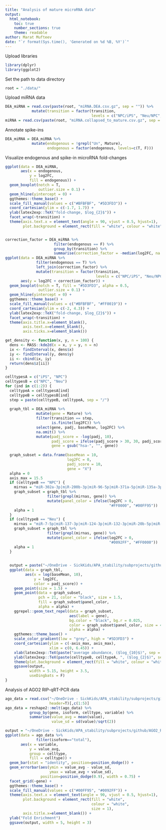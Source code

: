 ```yaml
---
title: "Analysis of mature microRNA data"
output:
  html_notebook:
    toc: true
    number_sections: true
    theme: readable
author: Marat Mufteev
date: "`r format(Sys.time(), 'Generated on %d %B, %Y')`"
---
```


Upload libraries
```r
library(dplyr)
library(ggplot2)
```

Set the path to data directory
```r
root = "./data/"
```

Upload miRNA data
```r
DEA_miRNA = read.csv(paste(root, "miRNA.DEA.csv.gz", sep = "")) %>%
            mutate(transition = factor(transition,
                                       levels = c("NPC/iPS", "Neu/NPC", "Neu/iPS")))
miRNA = read.csv(paste(root, "miRNA.collapsed_to_mature.csv.gz", sep = ""))
```

Annotate spike-ins
```r
DEA_miRNA = DEA_miRNA %>%
            mutate(endogenous = !grepl("Un", Mature),
                   endogenous = factor(endogenous, levels=c(T, F)))
```

Visualize endogenous and spike-in microRNA fold-changes
```r
ggplot(data = DEA_miRNA,
       aes(x = endogenous,
           y = log2FC,
           fill = endogenous)) +
  geom_boxplot(notch = T,
               outlier.size = 0.1) +
  geom_hline(yintercept = 0) +
  ggthemes::theme_base() +
  scale_fill_manual(values = c("#BFBFBF", "#5D3FD3")) +
  coord_cartesian(ylim = c(-1.7, 1.7)) +
  ylab(latex2exp::TeX("fold-change, $log_{2}$")) +
  facet_wrap(~transition) +
  theme(axis.text.x = element_text(angle = 90, vjust = 0.5, hjust=1),
        plot.background = element_rect(fill = "white", colour = "white", size = 1))


correction_factor = DEA_miRNA %>%
                      filter(endogenous == F) %>%
                      group_by(transition) %>%
                      summarise(correction_factor = -median(log2FC, na.rm = T))
ggplot(data = DEA_miRNA %>%
              filter(endogenous == T) %>% 
              left_join(correction_factor) %>%
              mutate(transition = factor(transition,
                                         levels = c("NPC/iPS", "Neu/NPC", "Neu/iPS"))),
       aes(y = log2FC + correction_factor)) +
  geom_boxplot(notch = T, fill = "#5D3FD3", alpha = 0.5,
               outlier.size = 0.1) +
  geom_hline(yintercept = 0) +
  ggthemes::theme_base() +
  scale_fill_manual(values = c("#BFBFBF", "#FF0019")) +
  coord_cartesian(ylim = c(-2, 4.3)) +
  ylab(latex2exp::TeX("fold-change, $log_{2}$")) +
  facet_wrap(~transition) +
  theme(axis.title.x=element_blank(),
        axis.text.x=element_blank(),
        axis.ticks.x=element_blank())
```


```r
get_density <- function(x, y, n = 100) {
  dens <- MASS::kde2d(x = x, y = y, n = n)
  ix <- findInterval(x, dens$x)
  iy <- findInterval(y, dens$y)
  ii <- cbind(ix, iy)
  return(dens$z[ii])
}

celltypesA = c("iPS", "NPC")
celltypesB = c("NPC", "Neu")
for (ind in c(1:2)) {
  celltypeA = celltypesA[ind]
  celltypeB = celltypesB[ind] 
  step = paste(celltypeB, celltypeA, sep = "/")
  
  graph_tbl = DEA_miRNA %>% 
              mutate(gene = Mature) %>%
              filter(transition == step,
                     is.finite(log2FC)) %>%
              select(gene, padj, baseMean, log2FC) %>%
              na.omit() %>%
              mutate(padj_score = -log(padj, 10),
                     padj_score = ifelse(padj_score > 30, 30, padj_score),
                     gene = gsub("hsa-", "", gene))
  
  graph_subset = data.frame(baseMean = 10,
                            log2FC = 0,
                            padj_score = 10,
                            gene = "X")
  alpha = 0
  axis_max = 15.5
  if (celltypeB == "NPC") {
    mirnas = "miR-302a-3p|miR-200b-3p|miR-96-5p|miR-371a-5p|miR-135a-3p|miR-125b-5p|let-7i-3p|miR-9-5p"
    graph_subset = graph_tbl %>%
                   filter(grepl(mirnas, gene)) %>%
                   mutate(panel_color = ifelse(log2FC > 0,
                                               "#FF0000", "#00FF95"))
    alpha = 1
  }
  if (celltypeB == "Neu") {
    mirnas = "miR-7-5p|miR-137-3p|miR-124-3p|miR-132-3p|miR-20b-5p|miR-92b-3p|miR-148a-5p|miR-106a-3p"
    graph_subset = graph_tbl %>%
                   filter(grepl(mirnas, gene)) %>%
                   mutate(panel_color = ifelse(log2FC > 0,
                                               "#0092FF", "#FF0000"))
    alpha = 1
  }
  
  
  output = paste("~/OneDrive - SickKids/APA_stability/subprojects/github/deltaMIR_", celltypeB, "_vs_", celltypeA, ".pdf", sep = "")
  ggplot(data = graph_tbl,
         aes(x = log(baseMean, 10),
             y = log2FC,
             color = padj_score)) +
    geom_point(size = 1.5) +
    geom_point(data = graph_subset,
               pch = 21, color = "black", size = 1.5,
               fill = graph_subset$panel_color,
               alpha = alpha) +
    ggrepel::geom_text_repel(data = graph_subset,
                             aes(label = gene),
                             bg.color = "black", bg.r = 0.025,
                             color = graph_subset$panel_color, size = 4,
                             alpha = alpha) +
    ggthemes::theme_base() +
    scale_color_gradient(low = "grey", high = "#5D3FD3") +
    coord_cartesian(ylim = c(-axis_max, axis_max),
                    xlim = c(0, 6.45)) +
    xlab(latex2exp::TeX(paste("average abundance, ($log_{10}$)", sep = " "))) +
    ylab(latex2exp::TeX(paste(celltypeB, celltypeA, ", ($log_{2}$)", sep = " "))) +
    theme(plot.background = element_rect(fill = "white", colour = "white", size = 1))
    ggsave(output, 
           width = 5.15, height = 3.5,
           useDingbats = F)
}
```

Analysis of AGO2 RIP-qRT-PCR data
```r
ago_data = read.csv("~/OneDrive - SickKids/APA_stability/subprojects/github/data/AGO2_RIP_qRT_PCR_reformatted.csv", 
                    header=T)[,c(1:5)]
ago_data = reshape2::melt(ago_data) %>%
           group_by(gene, isoform, celltype, variable) %>%
           summarise(value_avg = mean(value),
                     value_sd = sd(value)/sqrt(2))

output = "~/OneDrive - SickKids/APA_stability/subprojects/github/AGO2_RT_qPCR.pdf"
ggplot(data = ago_data %>%
              filter(isoform=="total"),
       aes(x = variable,
           y = value_avg,
           group = celltype,
           fill = celltype)) +
  geom_bar(stat = "identity", position=position_dodge()) +
  geom_errorbar(aes(ymin = value_avg - value_sd,
                    ymax = value_avg + value_sd),
                position=position_dodge(0.9), width = 0.75) +
  facet_grid(~gene) +
  ggthemes::theme_base() +
  scale_fill_manual(values = c("#00FF95", "#0092FF")) +
  theme(axis.text.x = element_text(angle = 90, vjust = 0.5, hjust=1),
        plot.background = element_rect(fill = "white",
                                       colour = "white",
                                       size = 1),
        axis.title.x=element_blank()) +
  ylab("Fold Enrichment") 
  ggsave(output, width = 5, height = 3)
```




